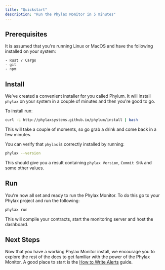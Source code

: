 ```yaml
---
title: "Quickstart"
description: "Run the Phylax Monitor in 5 minutes"
---
```


## Prerequisites

It is assumed that you're running Linux or MacOS and have the following installed on your system:

```text
- Rust / Cargo
- git
- npm
```

## Install

We've created a convenient installer for you called Phylum. It will install `phylax` on your system in a couple of minutes and then you're good to go.

To install run:

```bash
curl -L http://phylaxsystems.github.io/phylum/install | bash
```

This will take a couple of moments, so go grab a drink and come back in a few minutes.

You can verify that `phylax` is correctly installed by running:

```bash
phylax --version
```

This should give you a result containing `phylax Version`, `Commit SHA` and some other values.

## Run

You're now all set and ready to run the Phylax Monitor. To do this go to your Phylax project and run the following:

```bash
phylax run
```

This will compile your contracts, start the monitoring server and host the dashboard.

## Next Steps

Now that you have a working Phylax Monitor install, we encourage you to explore the rest of the docs to get familiar with the power of the Phylax Monitor. 
A good place to start is the [How to Write Alerts](guides/monitor-how-to-alerts) guide.
